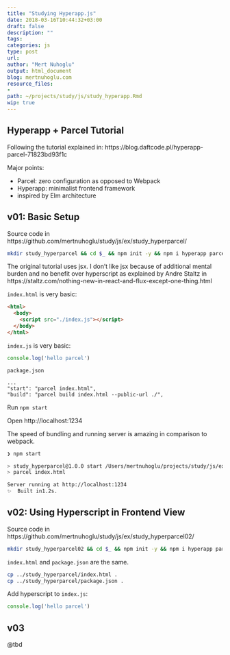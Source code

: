 ```yaml
---
title: "Studying Hyperapp.js"
date: 2018-03-16T10:44:32+03:00 
draft: false
description: ""
tags:
categories: js
type: post
url:
author: "Mert Nuhoglu"
output: html_document
blog: mertnuhoglu.com
resource_files:
- 
path: ~/projects/study/js/study_hyperapp.Rmd
wip: true
---
```


<style>
  .main-container {
    max-width: 1600px !important;
  }
</style>

## Hyperapp + Parcel Tutorial

Following the tutorial explained in: https://blog.daftcode.pl/hyperapp-parcel-71823bd93f1c

Major points:

- Parcel: zero configuration as opposed to Webpack
- Hyperapp: minimalist frontend framework
- inspired by Elm architecture

## v01: Basic Setup

Source code in https://github.com/mertnuhoglu/study/js/ex/study_hyperparcel/

``` bash
mkdir study_hyperparcel && cd $_ && npm init -y && npm i hyperapp parcel-bundler 
``` 

The original tutorial uses jsx. I don't like jsx because of additional mental burden and no benefit over hyperscript as explained by Andre Staltz in https://staltz.com/nothing-new-in-react-and-flux-except-one-thing.html

`index.html` is very basic:

``` html
<html>
  <body>
    <script src="./index.js"></script>
  </body>
</html>
``` 

`index.js` is very basic:

``` js
console.log('hello parcel')
``` 

`package.json`

    ...
    "start": "parcel index.html",
    "build": "parcel build index.html --public-url ./",

Run `npm start`
 
Open http://localhost:1234

The speed of bundling and running server is amazing in comparison to webpack. 

``` bash
❯ npm start

> study_hyperparcel@1.0.0 start /Users/mertnuhoglu/projects/study/js/ex/study_hyperparcel
> parcel index.html

Server running at http://localhost:1234
✨  Built in1.2s.
``` 

## v02: Using Hyperscript in Frontend View

Source code in https://github.com/mertnuhoglu/study/js/ex/study_hyperparcel02/

``` bash
mkdir study_hyperparcel02 && cd $_ && npm init -y && npm i hyperapp parcel-bundler 
``` 

`index.html` and `package.json` are the same.

``` bash
cp ../study_hyperparcel/index.html .
cp ../study_hyperparcel/package.json .
``` 

Add hyperscript to `index.js`:

``` js
console.log('hello parcel')
``` 

## v03

@tbd

